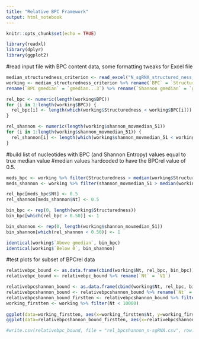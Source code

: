 ```yaml
---
title: "Relative BPC Framework"
output: html_notebook
---
```


```r
knitr::opts_chunk$set(echo = TRUE)
```

```r
library(readxl)
library(dplyr)
library(ggplot2)
```
#read input file with BPC content data, some formatting tweaks for Excel file
```r
median_structuredness_criterion <- read_excel("N_sgRNA_structured_ness_shannon_template.xlsx")
working <- median_structuredness_criterion %>% rename(`BPC` = `Structured-ness (51-nt)`) %>% 
rename(`BPC gmedian` = `gmedian...3`) %>% rename(`Shannon gmedian` = `gmedian...6`)
```

```r
rel_bpc <- numeric(length(working$BPC))
for (i in 1:length(working$BPC)) {
  rel_bpc[i] <- length(which(working$Structuredness < working$BPC[i])) / length(working$BPC)
}

rel_shannon <- numeric(length(working$shannon_movmedian_51))
for (i in 1:length(working$shannon_movmedian_51)) {
  rel_shannon[i] <- length(which(working$shannon_movmedian_51 < working$shannon_movmedian_51[i])) / length(working$shannon_movmedian_51)
}
```
#build list of nucleotides with BPC (and Shannon Entropy) values equal to true median value
#median values hardcoded to have the BPCrel value of 0.5.
```r
meds_bpc <- working %>% filter(Structuredness > median(working$Structuredness) - 0.000000001) %>% filter(Structuredness < median(working$Structuredness) + 0.00000001) %>% select(Nt) #%>% filter(`Above gmedian` == 1)
meds_shannon <- working %>% filter(shannon_movmedian_51 > median(working$shannon_movmedian_51) - 0.000000001) %>% filter(shannon_movmedian_51 < median(working$shannon_movmedian_51) + 0.000000001) %>% select(Nt) #%>% filter(`Above gmedian` == 1)

rel_bpc[meds_bpc$Nt] <- 0.5
rel_shannon[meds_shannon$Nt] <- 0.5

bin_bpc <- rep(0, length(working$Structuredness))
bin_bpc[which(rel_bpc > 0.50)] <- 1

bin_shannon <- rep(0, length(working$shannon_movmedian_51))
bin_shannon[which(rel_shannon < 0.50)] <- 1
```

```r
identical(working$`Above gmedian`, bin_bpc)
identical(working$`Below 0`, bin_shannon)
```
#test plots for subset of BPCrel data
```r
relativebpc_bound <- as.data.frame(cbind(working$Nt, rel_bpc, bin_bpc))
relativebpc_bound <- relativebpc_bound %>% rename(`Nt` = `V1`)

relativebpcshannon_bound <- as.data.frame(cbind(working$Nt, rel_bpc, bin_bpc, rel_shannon, bin_shannon))
relativebpcshannon_bound <- relativebpcshannon_bound %>% rename(`Nt` = `V1`)
relativebpcshannon_bound_firstten <- relativebpcshannon_bound %>% filter(Nt < 10000)
working_firstten <- working %>% filter(Nt < 10000)
  
ggplot(data=working_firstten, aes(x=working_firstten$Nt, y=working_firstten$Structuredness, group=1)) + geom_line()
ggplot(data=relativebpcshannon_bound_firstten, aes(x=relativebpcshannon_bound_firstten$Nt, y=relativebpcshannon_bound_firstten$rel_bpc, group=1)) + geom_line()

#write.csv(relativebpc_bound, file = "rel_bpcshannon_n-sgRNA.csv", row.names = FALSE)
```

